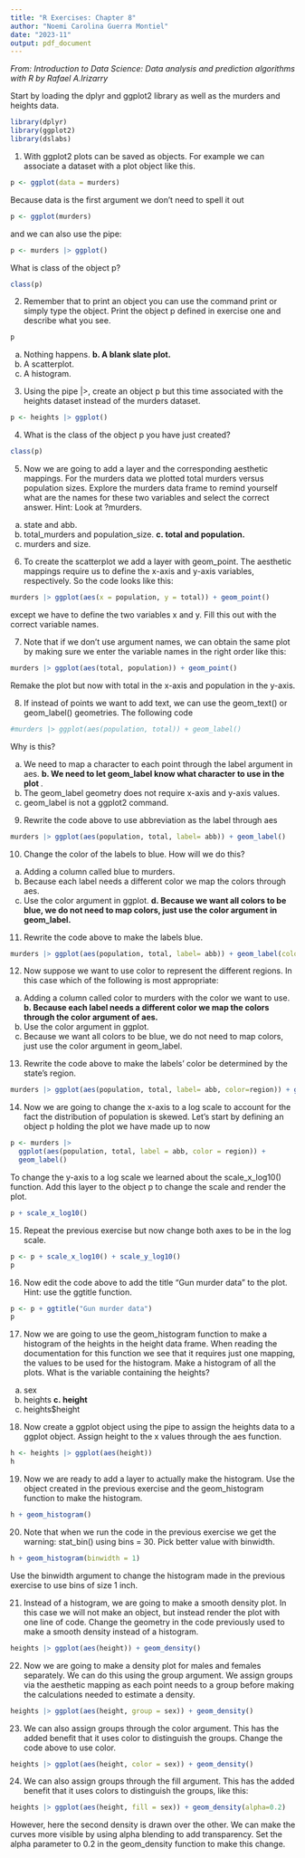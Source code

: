```yaml
---
title: "R Exercises: Chapter 8"
author: "Noemi Carolina Guerra Montiel"
date: "2023-11"
output: pdf_document
---
```


*From: Introduction to Data Science: Data analysis and prediction algorithms with R by Rafael A.Irizarry*

Start by loading the dplyr and ggplot2 library as well as the murders and heights data.

```r
library(dplyr)
library(ggplot2)
library(dslabs)
```

1. With ggplot2 plots can be saved as objects. For example we can associate a dataset with a plot object like this.
```r
p <- ggplot(data = murders)
```
Because data is the first argument we don’t need to spell it out
```r
p <- ggplot(murders)
```
and we can also use the pipe:
```r
p <- murders |> ggplot()
```
What is class of the object p?
```r
class(p)
```
2. Remember that to print an object you can use the command print or simply type the object. Print the object p defined in exercise one and describe what you see.
```r
p
```
a. Nothing happens.
**b. A blank slate plot.**
c. A scatterplot.
d. A histogram.

3. Using the pipe |>, create an object p but this time associated with the heights dataset instead of the murders dataset.
```r
p <- heights |> ggplot()
```

4. What is the class of the object p you have just created?
```r
class(p)
```
5. Now we are going to add a layer and the corresponding aesthetic mappings. For the murders data we plotted total murders versus population sizes. Explore the murders data frame to remind yourself what are the names for these two variables and select the correct answer. Hint: Look at ?murders.
a. state and abb.
b. total_murders and population_size.
**c. total and population.**
d. murders and size.

6. To create the scatterplot we add a layer with geom_point. The aesthetic mappings require us to define the x-axis and y-axis variables, respectively. So the code looks like this:
```r
murders |> ggplot(aes(x = population, y = total)) + geom_point()
```
except we have to define the two variables x and y. Fill this out with the correct variable names.

7. Note that if we don’t use argument names, we can obtain the same plot by making sure we enter the variable names in the right order like this:
```r
murders |> ggplot(aes(total, population)) + geom_point()
```
Remake the plot but now with total in the x-axis and population in the y-axis.

8. If instead of points we want to add text, we can use the geom_text() or geom_label() geometries. The following code
```r
#murders |> ggplot(aes(population, total)) + geom_label()
```
Why is this?

a. We need to map a character to each point through the label argument in aes.
**b. We need to let geom_label know what character to use in the plot **.
c. The geom_label geometry does not require x-axis and y-axis values.
d. geom_label is not a ggplot2 command.

9. Rewrite the code above to use abbreviation as the label through aes
```r
murders |> ggplot(aes(population, total, label= abb)) + geom_label()
```

10. Change the color of the labels to blue. How will we do this?

a. Adding a column called blue to murders.
b. Because each label needs a different color we map the colors through aes.
c. Use the color argument in ggplot.
**d. Because we want all colors to be blue, we do not need to map colors, just use the color argument in geom_label.**

11. Rewrite the code above to make the labels blue.
```r
murders |> ggplot(aes(population, total, label= abb)) + geom_label(color="blue")
```

12. Now suppose we want to use color to represent the different regions. In this case which of the following is most appropriate:

a. Adding a column called color to murders with the color we want to use.
**b. Because each label needs a different color we map the colors through the color argument of aes.**
c. Use the color argument in ggplot.
d. Because we want all colors to be blue, we do not need to map colors, just use the color argument in geom_label.

13. Rewrite the code above to make the labels’ color be determined by the state’s region.
```r
murders |> ggplot(aes(population, total, label= abb, color=region)) + geom_label()
```
14. Now we are going to change the x-axis to a log scale to account for the fact the distribution of population is skewed. Let’s start by defining an object p holding the plot we have made up to now
```r
p <- murders |> 
  ggplot(aes(population, total, label = abb, color = region)) +
  geom_label() 
```
To change the y-axis to a log scale we learned about the scale_x_log10() function. Add this layer to the object p to change the scale and render the plot.
```r
p + scale_x_log10()
```
15. Repeat the previous exercise but now change both axes to be in the log scale.
```r
p <- p + scale_x_log10() + scale_y_log10()
p
```
16. Now edit the code above to add the title “Gun murder data” to the plot. Hint: use the ggtitle function.
```r
p <- p + ggtitle("Gun murder data")
p
```
17. Now we are going to use the geom_histogram function to make a histogram of the heights in the height data frame. When reading the documentation for this function we see that it requires just one mapping, the values to be used for the histogram. Make a histogram of all the plots.
What is the variable containing the heights?
a. sex
b. heights
**c. height**
d. heights$height

18. Now create a ggplot object using the pipe to assign the heights data to a ggplot object. Assign height to the x values through the aes function.
```r
h <- heights |> ggplot(aes(height))
h
```
19. Now we are ready to add a layer to actually make the histogram. Use the object created in the previous exercise and the geom_histogram function to make the histogram.

```r
h + geom_histogram()
```

20. Note that when we run the code in the previous exercise we get the warning: stat_bin() using bins = 30. Pick better value with binwidth.
```r
h + geom_histogram(binwidth = 1)
```
Use the binwidth argument to change the histogram made in the previous exercise to use bins of size 1 inch.

21. Instead of a histogram, we are going to make a smooth density plot. In this case we will not make an object, but instead render the plot with one line of code. Change the geometry in the code previously used to make a smooth density instead of a histogram.
```r
heights |> ggplot(aes(height)) + geom_density()
```

22. Now we are going to make a density plot for males and females separately. We can do this using the group argument. We assign groups via the aesthetic mapping as each point needs to a group before making the calculations needed to estimate a density.
```r
heights |> ggplot(aes(height, group = sex)) + geom_density()
```

23. We can also assign groups through the color argument. This has the added benefit that it uses color to distinguish the groups. Change the code above to use color.
```r
heights |> ggplot(aes(height, color = sex)) + geom_density()
```

24. We can also assign groups through the fill argument. This has the added benefit that it uses colors to distinguish the groups, like this:
```r
heights |> ggplot(aes(height, fill = sex)) + geom_density(alpha=0.2)
```
However, here the second density is drawn over the other. We can make the curves more visible by using alpha blending to add transparency. Set the alpha parameter to 0.2 in the geom_density function to make this change.
